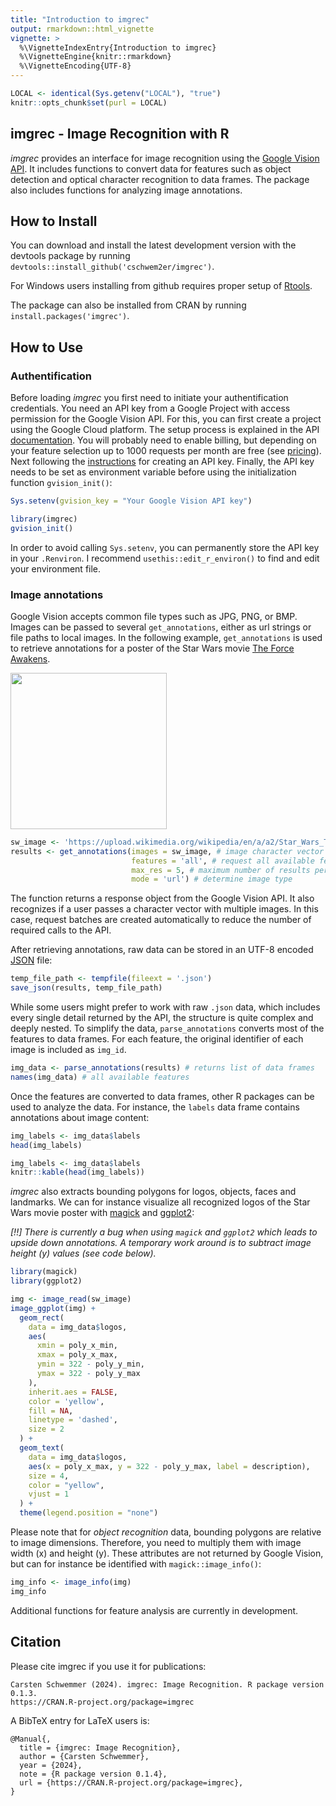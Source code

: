 ```yaml
---
title: "Introduction to imgrec"
output: rmarkdown::html_vignette
vignette: >
  %\VignetteIndexEntry{Introduction to imgrec}
  %\VignetteEngine{knitr::rmarkdown}
  %\VignetteEncoding{UTF-8}
---
```


```r
LOCAL <- identical(Sys.getenv("LOCAL"), "true")
knitr::opts_chunk$set(purl = LOCAL)
```

## imgrec - Image Recognition with R

*imgrec* provides an interface for image recognition using the [Google Vision API](https://cloud.google.com/vision/). It includes functions to convert data for features such as object detection and optical character recognition to data frames. The package also includes functions for analyzing image annotations.

## How to Install

You can download and install the latest development version with the devtools package by running ``devtools::install_github('cschwem2er/imgrec')``.    

For Windows users installing from github requires proper setup of [Rtools](https://cran.r-project.org/bin/windows/Rtools/).

The package can also be installed from CRAN by running `install.packages('imgrec')`.

## How to Use

### Authentification

Before loading *imgrec* you first need to initiate your authentification credentials. You need an API key from a Google Project with access permission for the Google Vision API. For this, you can first create a project using the Google Cloud platform. The setup process is explained in the API [documentation](https://cloud.google.com/vision/docs/before-you-begin). You will probably need to enable billing, but depending on your feature selection up to 1000 requests per month are free (see [pricing](https://cloud.google.com/vision/pricing)). Next following the [instructions](https://cloud.google.com/docs/authentication/api-keys#creating_an_api_key) for creating an API key.  Finally, the API key needs to be set as environment variable before using the initialization function `gvision_init()`:


```r
Sys.setenv(gvision_key = "Your Google Vision API key")
```

```r
library(imgrec)
gvision_init()
```

In order to avoid calling `Sys.setenv`, you can permanently store the API key in your `.Renviron`. I recommend `usethis::edit_r_environ()` to find and edit your environment file.

### Image annotations

Google Vision accepts common file types such as JPG, PNG, or BMP.  Images can be passed to several `get_annotations`, either as url strings or file paths to local images. In the following example,  `get_annotations` is used to retrieve annotations for a poster of the Star Wars movie [The Force Awakens](https://en.wikipedia.org/wiki/Star_Wars:_The_Force_Awakens).

<img src='https://upload.wikimedia.org/wikipedia/en/a/a2/Star_Wars_The_Force_Awakens_Theatrical_Poster.jpg' width='250'>

```r
sw_image <- 'https://upload.wikimedia.org/wikipedia/en/a/a2/Star_Wars_The_Force_Awakens_Theatrical_Poster.jpg'
results <- get_annotations(images = sw_image, # image character vector
                           features = 'all', # request all available features
                           max_res = 5, # maximum number of results per feature
                           mode = 'url') # determine image type
```

The function returns a response object from the Google Vision API. It also recognizes if a user passes a character vector with multiple images. In this case, request batches are created automatically to reduce the number of required calls to the API.

After retrieving annotations, raw data can be stored in an UTF-8 encoded [JSON](https://en.wikipedia.org/wiki/JSON) file:

```r
temp_file_path <- tempfile(fileext = '.json')
save_json(results, temp_file_path)
```

While some users might prefer to work with raw `.json` data, which includes every single detail returned by the API, the structure is quite complex and deeply nested. To simplify the data, `parse_annotations` converts most of the features to data frames. For each feature, the original identifier of each image is included as `img_id`.


```r
img_data <- parse_annotations(results) # returns list of data frames
names(img_data) # all available features
```

Once the features are converted to data frames, other R packages can be used to analyze the data. For instance, the `labels` data frame contains annotations about image content:

```r
img_labels <- img_data$labels
head(img_labels)
```

```r
img_labels <- img_data$labels
knitr::kable(head(img_labels))
```



*imgrec* also extracts bounding polygons for logos, objects, faces and landmarks. We can for instance visualize all recognized logos of the Star Wars movie poster with  [magick](https://CRAN.R-project.org/package=magick) and [ggplot2](https://CRAN.R-project.org/package=ggplot2):


*[!!] There is currently a bug when using `magick` and `ggplot2` which leads to upside down annotations. A temporary work around is to subtract image height (y) values (see code below).*




```r
library(magick)
library(ggplot2)

img <- image_read(sw_image)
image_ggplot(img) +
  geom_rect(
    data = img_data$logos,
    aes(
      xmin = poly_x_min,
      xmax = poly_x_max,
      ymin = 322 - poly_y_min,
      ymax = 322 - poly_y_max
    ),
    inherit.aes = FALSE,
    color = 'yellow',
    fill = NA,
    linetype = 'dashed',
    size = 2
  ) +
  geom_text(
    data = img_data$logos,
    aes(x = poly_x_max, y = 322 - poly_y_max, label = description),
    size = 4,
    color = "yellow",
    vjust = 1
  ) +
  theme(legend.position = "none")

```

Please note that for *object recognition* data, bounding polygons are relative to image dimensions. Therefore, you need to multiply them with image width (x) and height (y). These attributes are not returned by Google Vision, but can for instance be identified with ``magick::image_info()``:

```r
img_info <- image_info(img) 
img_info
```

Additional functions for feature analysis are currently in development.

## Citation


Please cite imgrec if you use it for publications:


```
Carsten Schwemmer (2024). imgrec: Image Recognition. R package version 0.1.3.
https://CRAN.R-project.org/package=imgrec
```

A BibTeX entry for LaTeX users is:

```
@Manual{,
  title = {imgrec: Image Recognition},
  author = {Carsten Schwemmer},
  year = {2024},
  note = {R package version 0.1.4},
  url = {https://CRAN.R-project.org/package=imgrec},
}
```


